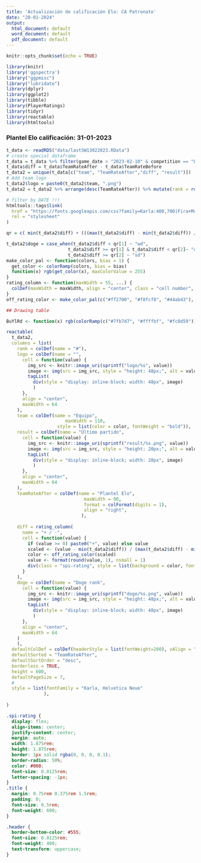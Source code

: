 ```yaml
---
title: 'Actualización de calificación Elo: CA Patronato'
date: "20-01-2024"
output:
  html_document: default
  word_document: default
  pdf_document: default
---
```


```r
knitr::opts_chunk$set(echo = TRUE)
```

```r
library(knitr)
library('ggspectra')
library("ggpmisc")
library("lubridate")
library(dplyr)
library(ggplot2)
library(tibble)
library(PlayerRatings)
library(tidyr)
library(reactable)
library(htmltools)
```

### Plantel Elo calificación: 31-01-2023
```r
t_data <- readRDS("data/lastSW13022023.RData")
# create special dataframe
t_data = t_data %>% filter(game_date > "2023-02-10" & competition == "Liga Profesional Argentina" & min > 0)
t_data$diff = t_data$TeamRateAfter - t_data$TeamRateBefore
t_data2 = unique(t_data[c("team", "TeamRateAfter","diff", "result")])
# Add team logo
t_data2$logo = paste0(t_data2$team, ".png")
t_data2 = t_data2 %>% arrange(desc(TeamRateAfter)) %>% mutate(rank = row_number()) %>% relocate(rank, .before = team) %>% relocate(logo, .after = rank) 

# filter by DATE !!!
htmltools::tags$link(
  href = "https://fonts.googleapis.com/css?family=Karla:400,700|Fira+Mono&display=fallback",
  rel = "stylesheet"
)

qr = c( min(t_data2$diff) + (((max(t_data2$diff) - min(t_data2$diff)) / 3)),min(t_data2$diff) + (((max(t_data2$diff) - min(t_data2$diff)) / 3))*2)

t_data2$doge = case_when(t_data2$diff < qr[1] ~ "wd",
                       t_data2$diff >= qr[1] & t_data2$diff < qr[2]~ "ud",
                       t_data2$diff >= qr[2] ~ "sd")
make_color_pal <- function(colors, bias = 1) {
  get_color <- colorRamp(colors, bias = bias)
  function(x) rgb(get_color(x), maxColorValue = 255)
}
rating_column <- function(maxWidth = 55, ...) {
  colDef(maxWidth = maxWidth, align = "center", class = "cell number", ...)
}
off_rating_color <- make_color_pal(c("#ff2700", "#f8fcf8", "#44ab43"), bias = 1.3)
```

```r
## Drawing table

BuYlRd <- function(x) rgb(colorRamp(c("#7fb7d7", "#ffffbf", "#fc8d59"))(x), maxColorValue = 255)

reactable(
  t_data2,
  columns = list(
    rank = colDef(name = "#"),
    logo = colDef(name = "",
      cell = function(value) {
        img_src <- knitr::image_uri(sprintf("logo/%s", value))
        image <- img(src = img_src, style = "height: 48px;", alt = value)
        tagList(
          div(style = "display: inline-block; width: 48px", image)
          )
      },
      align = "center",
      maxWidth = 64
    ),
    team = colDef(name = "Equipo",
                      maxWidth = 110,
                   style = list(color = color, fontWeight = "bold")),
    result = colDef(name = "Último partido",
      cell = function(value) {
        img_src <- knitr::image_uri(sprintf("result/%s.png", value))
        image <- img(src = img_src, style = "height: 20px;", alt = value)
        tagList(
          div(style = "display: inline-block; width: 20px", image)
          )
      },
      align = "center",
      maxWidth = 64
    ),
    TeamRateAfter = colDef(name = "Plantel Elo",
                             maxWidth = 90,
                             format = colFormat(digits = 1),
                             align = "right",
                            ),
                             
    diff = rating_column(
      name = "+ / -",
      cell = function(value) {
        if (value >= 0) paste0("+", value) else value
        scaled <- (value - min(t_data2$diff)) / (max(t_data2$diff) - min(t_data2$diff))
        color <- off_rating_color(scaled)
        value <- format(round(value, 1), nsmall = 1)
        div(class = "spi-rating", style = list(background = color, fontWeight = "bold"), value)
      }
    ),
    doge = colDef(name = "Doge rank",
      cell = function(value) {
        img_src <- knitr::image_uri(sprintf("doge/%s.png", value))
        image <- img(src = img_src, style = "height: 48px;", alt = value)
        tagList(
          div(style = "display: inline-block; width: 48px", image)
          )
      },
      align = "center",
      maxWidth = 64
    )
    ),
  defaultColDef = colDef(headerStyle = list(fontWeight=200), vAlign = "center"),
  defaultSorted = "TeamRateAfter",
  defaultSortOrder = "desc",
  borderless = TRUE,
  height = 600,
  defaultPageSize = 7,
  #
  style = list(fontFamily = "Karla, Helvetica Neue"
              ),
  
)
```


```css
.spi-rating {
  display: flex;
  align-items: center;
  justify-content: center;
  margin: auto;
  width: 1.875rem;
  height: 1.875rem;
  border: 1px solid rgba(0, 0, 0, 0.1);
  border-radius: 50%;
  color: #000;
  font-size: 0.8125rem;
  letter-spacing: -1px;
}
.title {
  margin: 0.75rem 0.375rem 1.5rem;
  padding: 0;
  font-size: 0.5rem;
  font-weight: 600;
}

.header {
  border-bottom-color: #555;
  font-size: 0.8125rem;
  font-weight: 400;
  text-transform: uppercase;
}
```
